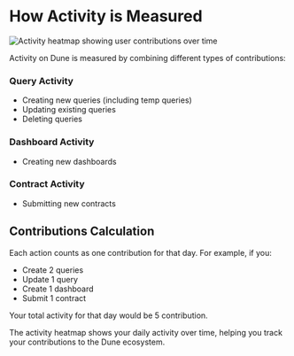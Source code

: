 # How Activity is Measured

![Activity heatmap showing user contributions over time](../images/activity-heatmap.png)

Activity on Dune is measured by combining different types of contributions:

### Query Activity

- Creating new queries (including temp queries)
- Updating existing queries
- Deleting queries

### Dashboard Activity

- Creating new dashboards

### Contract Activity

- Submitting new contracts

## Contributions Calculation

Each action counts as one contribution for that day. For example, if you:

- Create 2 queries
- Update 1 query
- Create 1 dashboard
- Submit 1 contract

Your total activity for that day would be 5 contribution.

The activity heatmap shows your daily activity over time, helping you track your contributions to the Dune ecosystem.
